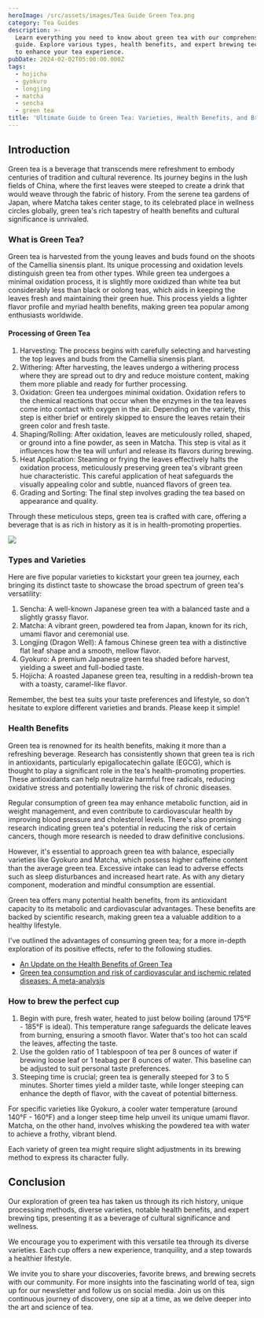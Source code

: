 ```yaml
---
heroImage: /src/assets/images/Tea Guide Green Tea.png
category: Tea Guides
description: >-
  Learn everything you need to know about green tea with our comprehensive
  guide. Explore various types, health benefits, and expert brewing techniques
  to enhance your tea experience.
pubDate: 2024-02-02T05:00:00.000Z
tags:
  - hojicha
  - gyokuro
  - longjing
  - matcha
  - sencha
  - green tea
title: 'Ultimate Guide to Green Tea: Varieties, Health Benefits, and Brewing Tips'
---
```


## Introduction

Green tea is a beverage that transcends mere refreshment to embody centuries of tradition and cultural reverence. Its journey begins in the lush fields of China, where the first leaves were steeped to create a drink that would weave through the fabric of history. From the serene tea gardens of Japan, where Matcha takes center stage, to its celebrated place in wellness circles globally, green tea's rich tapestry of health benefits and cultural significance is unrivaled.

### What is Green Tea?

Green tea is harvested from the young leaves and buds found on the shoots of the Camellia sinensis plant. Its unique processing and oxidation levels distinguish green tea from other types. While green tea undergoes a minimal oxidation process, it is slightly more oxidized than white tea but considerably less than black or oolong teas, which aids in keeping the leaves fresh and maintaining their green hue. This process yields a lighter flavor profile and myriad health benefits, making green tea popular among enthusiasts worldwide.

#### Processing of Green Tea

1. Harvesting: The process begins with carefully selecting and harvesting the top leaves and buds from the Camellia sinensis plant.
2. Withering: After harvesting, the leaves undergo a withering process where they are spread out to dry and reduce moisture content, making them more pliable and ready for further processing.
3. Oxidation: Green tea undergoes minimal oxidation. Oxidation refers to the chemical reactions that occur when the enzymes in the tea leaves come into contact with oxygen in the air. Depending on the variety, this step is either brief or entirely skipped to ensure the leaves retain their green color and fresh taste.
4. Shaping/Rolling: After oxidation, leaves are meticulously rolled, shaped, or ground into a fine powder, as seen in Matcha. This step is vital as it influences how the tea will unfurl and release its flavors during brewing.
5. Heat Application: Steaming or frying the leaves effectively halts the oxidation process, meticulously preserving green tea's vibrant green hue characteristic. This careful application of heat safeguards the visually appealing color and subtle, nuanced flavors of green tea.
6. Grading and Sorting: The final step involves grading the tea based on appearance and quality.

Through these meticulous steps, green tea is crafted with care, offering a beverage that is as rich in history as it is in health-promoting properties.

![](</src/assets/images/Green tea processing.png>)

### Types and Varieties

Here are five popular varieties to kickstart your green tea journey, each bringing its distinct taste to showcase the broad spectrum of green tea's versatility:

1. Sencha: A well-known Japanese green tea with a balanced taste and a slightly grassy flavor.
2. Matcha: A vibrant green, powdered tea from Japan, known for its rich, umami flavor and ceremonial use.
3. Longjing (Dragon Well): A famous Chinese green tea with a distinctive flat leaf shape and a smooth, mellow flavor.
4. Gyokuro: A premium Japanese green tea shaded before harvest, yielding a sweet and full-bodied taste.
5. Hojicha: A roasted Japanese green tea, resulting in a reddish-brown tea with a toasty, caramel-like flavor.

Remember, the best tea suits your taste preferences and lifestyle, so don't hesitate to explore different varieties and brands. Please keep it simple!

### Health Benefits

Green tea is renowned for its health benefits, making it more than a refreshing beverage. Research has consistently shown that green tea is rich in antioxidants, particularly epigallocatechin gallate (EGCG), which is thought to play a significant role in the tea's health-promoting properties. These antioxidants can help neutralize harmful free radicals, reducing oxidative stress and potentially lowering the risk of chronic diseases.

Regular consumption of green tea may enhance metabolic function, aid in weight management, and even contribute to cardiovascular health by improving blood pressure and cholesterol levels. There's also promising research indicating green tea's potential in reducing the risk of certain cancers, though more research is needed to draw definitive conclusions.

However, it's essential to approach green tea with balance, especially varieties like Gyokuro and Matcha, which possess higher caffeine content than the average green tea. Excessive intake can lead to adverse effects such as sleep disturbances and increased heart rate. As with any dietary component, moderation and mindful consumption are essential.

Green tea offers many potential health benefits, from its antioxidant capacity to its metabolic and cardiovascular advantages. These benefits are backed by scientific research, making green tea a valuable addition to a healthy lifestyle.

I've outlined the advantages of consuming green tea; for a more in-depth exploration of its positive effects, refer to the following studies.

- [An Update on the Health Benefits of Green Tea](https://www.mdpi.com/2306-5710/3/1/6)
- [Green tea consumption and risk of cardiovascular and ischemic related diseases: A meta-analysis](https://pubmed.ncbi.nlm.nih.gov/26318390/%C2%A0)

### How to brew the perfect cup

1. Begin with pure, fresh water, heated to just below boiling (around 175°F - 185°F is ideal). This temperature range safeguards the delicate leaves from burning, ensuring a smooth flavor. Water that's too hot can scald the leaves, affecting the taste.
2. Use the golden ratio of 1 tablespoon of tea per 8 ounces of water if brewing loose leaf or 1 teabag per 8 ounces of water. This baseline can be adjusted to suit personal taste preferences.
3. Steeping time is crucial; green tea is generally steeped for 3 to 5 minutes. Shorter times yield a milder taste, while longer steeping can enhance the depth of flavor, with the caveat of potential bitterness.

For specific varieties like Gyokuro, a cooler water temperature (around 140°F - 160°F) and a longer steep time help unveil its unique umami flavor. Matcha, on the other hand, involves whisking the powdered tea with water to achieve a frothy, vibrant blend.

Each variety of green tea might require slight adjustments in its brewing method to express its character fully.

## Conclusion

Our exploration of green tea has taken us through its rich history, unique processing methods, diverse varieties, notable health benefits, and expert brewing tips, presenting it as a beverage of cultural significance and wellness.

We encourage you to experiment with this versatile tea through its diverse varieties. Each cup offers a new experience, tranquility, and a step towards a healthier lifestyle.

We invite you to share your discoveries, favorite brews, and brewing secrets with our community. For more insights into the fascinating world of tea, sign up for our newsletter and follow us on social media. Join us on this continuous journey of discovery, one sip at a time, as we delve deeper into the art and science of tea.

